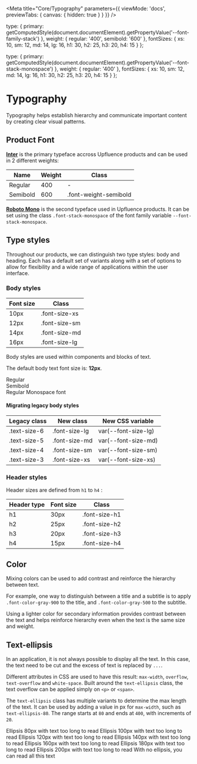 
<Meta
  title="Core/Typography"
  parameters={{
    viewMode: 'docs',
    previewTabs: { canvas: { hidden: true } }
  }}
/>

  type: {
    primary: getComputedStyle(document.documentElement).getPropertyValue('--font-family-stack')
  },
  weight: {
    regular: '400',
    semibold: '600'
  },
  fontSizes: {
    xs: 10,
    sm: 12,
    md: 14,
    lg: 16,
    h1: 30,
    h2: 25,
    h3: 20,
    h4: 15
  }
};

  type: {
    primary: getComputedStyle(document.documentElement).getPropertyValue('--font-stack-monospace')
  },
  weight: {
    regular: '400'
  },
  fontSizes: {
    xs: 10,
    sm: 12,
    md: 14,
    lg: 16,
    h1: 30,
    h2: 25,
    h3: 20,
    h4: 15
  }
};


# Typography

Typography helps establish hierarchy and communicate important content by
creating clear visual patterns.

## Product Font

**[Inter](https://fonts.google.com/specimen/Inter)** is the primary typeface accross Upfluence products and can be used
in 2 different weights:

| Name     | Weight | Class                 |
| -------- | ------ | --------------------- |
| Regular  | 400    | -                     |
| Semibold | 600    | .font-weight-semibold |

**[Roboto Mono](https://fonts.google.com/specimen/Roboto+Mono)** is the second typeface used in Upfluence products.
It can be set using the class `.font-stack-monospace` of the font family variable `--font-stack-monospace`.

## Type styles

Throughout our products, we can distinguish two type styles: body and heading.
Each has a default set of variants along with a set of options to allow for
flexibility and a wide range of applications within the user interface.

### Body styles

<div class="fx-row fx-gap-px-30">
  <div>
    <table class="margin-bottom-px-30">
      <thead>
        <tr>
          <th>Font size</th>
          <th>Class</th>
        </tr>
      </thead>
      <tbody>
        <tr>
          <td>10px</td>
          <td>.font-size-xs</td>
        </tr>
        <tr>
          <td>12px</td>
          <td>.font-size-sm</td>
        </tr>
        <tr>
          <td>14px</td>
          <td>.font-size-md</td>
        </tr>
        <tr>
          <td>16px</td>
          <td>.font-size-lg</td>
        </tr>
      </tbody>
    </table>
  </div>
  <div>
    <p>Body styles are used within components and blocks of text.</p>
    <p>
      The default body text font size is: <strong>12px</strong>.
    </p>
  </div>
</div>

<div class="fx-row fx-gap-px-12">
  <div class="fx-1">
    <div class="fx-col">
      <span>Regular</span>
      <Typeset
        fontSizes={[typography.fontSizes.xs, typography.fontSizes.sm, typography.fontSizes.md, typography.fontSizes.lg]}
        fontWeight={typography.weight.regular}
        sampleText={SampleText}
        fontFamily={typography.type.primary}
      />
    </div>
  </div>
  <div class="fx-1">
    <div class="fx-col">
      <span>Semibold</span>
      <Typeset
        fontSizes={[typography.fontSizes.xs, typography.fontSizes.sm, typography.fontSizes.md, typography.fontSizes.lg]}
        fontWeight={typography.weight.semibold}
        sampleText={SampleText}
        fontFamily={typography.type.primary}
      />
    </div>
  </div>
</div>

<div class="fx-row fx-gap-px-12">
  <div class="fx-1">
    <div class="fx-col">
      <span>Regular Monospace font</span>
      <Typeset
        fontSizes={[
          monoTypography.fontSizes.xs,
          monoTypography.fontSizes.sm,
          monoTypography.fontSizes.md,
          monoTypography.fontSizes.lg
        ]}
        fontWeight={monoTypography.weight.regular}
        sampleText={SampleText}
        fontFamily={monoTypography.type.primary}
      />
    </div>
  </div>
</div>

#### Migrating legacy body styles

<div class="margin-bottom-px-48">
  <table>
    <thead>
      <tr>
        <th>Legacy class</th>
        <th>New class</th>
        <th>New CSS variable</th>
      </tr>
    </thead>
    <tbody>
      <tr>
        <td>.text-size-6</td>
        <td>.font-size-lg</td>
        <td>var(--font-size-lg)</td>
      </tr>
      <tr>
        <td>.text-size-5</td>
        <td>.font-size-md</td>
        <td>var(--font-size-md)</td>
      </tr>
      <tr>
        <td>.text-size-4</td>
        <td>.font-size-sm</td>
        <td>var(--font-size-sm)</td>
      </tr>
      <tr>
        <td>.text-size-3</td>
        <td>.font-size-xs</td>
        <td>var(--font-size-xs)</td>
      </tr>
    </tbody>
  </table>
</div>

### Header styles

Header sizes are defined from `h1` to `h4` :

<div class="fx-row fx-gap-px-12">
  <div class="margin-top-px-12">
    <table>
      <thead>
        <tr>
          <th>Header type</th>
          <th>Font size</th>
          <th>Class</th>
        </tr>
      </thead>
      <tbody>
        <tr>
          <td>h1</td>
          <td>30px</td>
          <td>.font-size-h1</td>
        </tr>
        <tr>
          <td>h2</td>
          <td>25px</td>
          <td>.font-size-h2</td>
        </tr>
        <tr>
          <td>h3</td>
          <td>20px</td>
          <td>.font-size-h3</td>
        </tr>
        <tr>
          <td>h4</td>
          <td>15px</td>
          <td>.font-size-h4</td>
        </tr>
      </tbody>
    </table>
  </div>
  <div class="fx-1">
    <Typeset
      fontSizes={[
        Number(typography.fontSizes.h1),
        Number(typography.fontSizes.h2),
        Number(typography.fontSizes.h3),
        Number(typography.fontSizes.h4)
      ]}
      fontWeight={typography.weight.regular}
      sampleText={SampleText}
      fontFamily={typography.type.primary}
    />
  </div>
</div>

## Color

Mixing colors can be used to add contrast and reinforce the hierarchy between
text.

For example, one way to distinguish between a title and a subtitle is to apply
`.font-color-gray-900` to the title, and `.font-color-gray-500` to the subtitle.

Using a lighter color for secondary information provides contrast between the
text and helps reinforce hierarchy even when the text is the same size and
weight.

<ColorPalette>
  <ColorItem
    title="Gray 900"
    subtitle="This is the default text color and can be used for any content that does not have any particular hierarchy."
    colors={{
      '.font-color-gray-900 / var(--color-gray-900)': getComputedStyle(document.documentElement).getPropertyValue(
        '--color-gray-900'
      )
    }}
  />
  <ColorItem
    title="Gray 500"
    subtitle="This lighter color can be used to de-emphasize secondary content, sub-sections, labels, etc."
    colors={{
      '.font-color-gray-500 / var(--color-gray-500)': getComputedStyle(document.documentElement).getPropertyValue(
        '--color-gray-500'
      )
    }}
  />
  <ColorItem
    title="Gray 400"
    subtitle="Our lightest font color, usable when a 3rd level of hierarchy is needed"
    colors={{
      '.font-color-gray-400 / var(--color-gray-400)': getComputedStyle(document.documentElement).getPropertyValue(
        '--color-gray-400'
      )
    }}
  />
</ColorPalette>

## Text-ellipsis

In an application, it is not always possible to display all the text. In this case, the text need to be cut and the
excess of text is replaced by `...`.

Different attributes in CSS are used to have this result: `max-width`, `overflow`, `text-overflow` and
`white-space`. Built around the `text-ellipsis` class, the text overflow can be applied simply on `<p>` or `<span>`.

The `text-ellipsis` class has multiple variants to determine the max length of the text. It can be used by adding a value in px for `max-width`, such as `text-ellipsis-80`. The range starts at `80` and ends at `400`, with increments of `20`.

<Canvas>
  <div class="flex-column">
    <span class="text-ellipsis-80">Ellipsis 80px with text too long to read</span>
    <span class="text-ellipsis-100">Ellipsis 100px with text too long to read</span>
    <span class="text-ellipsis-120">Ellipsis 120px with text too long to read</span>
    <span class="text-ellipsis-140">Ellipsis 140px with text too long to read</span>
    <span class="text-ellipsis-160">Ellipsis 160px with text too long to read</span>
    <span class="text-ellipsis-180">Ellipsis 180px with text too long to read</span>
    <span class="text-ellipsis-200">Ellipsis 200px with text too long to read</span>
    <span>With no ellipsis, you can read all this text</span>
  </div>
</Canvas>
